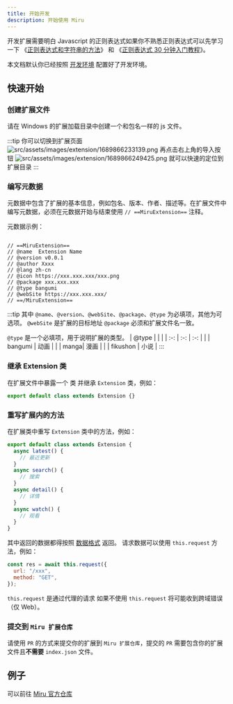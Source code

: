 ```yaml
---
title: 开始开发
description: 开始使用 Miru
---
```


开发扩展需要明白 Javascript 的正则表达式如果你不熟悉正则表达式可以先学习一下 《[正则表达式和字符串的方法](https://zh.javascript.info/regexp-methods)》 和 《[正则表达式 30 分钟入门教程](https://deerchao.net/tutorials/regex/regex.htm)》。

本文档默认你已经按照 [开发环境](/developer/1-environment/) 配置好了开发环境。

## 快速开始

### 创建扩展文件

请在 Windows 的扩展加载目录中创建一个和包名一样的 js 文件。

:::tip
你可以切换到扩展页面
![src/assets/images/extension/1689866233139.png](/src/assets/images/extension/1689866233139.png)
再点击右上角的导入按钮
![src/assets/images/extension/1689866249425.png](/src/assets/images/extension/1689866249425.png)
就可以快速的定位到扩展目录
:::

### 编写元数据

元数据中包含了扩展的基本信息，例如包名、版本、作者、描述等。在扩展文件中编写元数据，必须在元数据开始与结束使用 `// ==MiruExtension==` 注释。

元数据示例：

```text

// ==MiruExtension==
// @name  Extension Name
// @version v0.0.1
// @author Xxxx
// @lang zh-cn
// @icon https://xxx.xxx.xxx/xxx.png
// @package xxx.xxx.xxx
// @type bangumi
// @webSite https://xxx.xxx.xxx/
// ==/MiruExtension==

```

:::tip
其中 `@name`、`@version`、`@webSite`、`@package`、`@type` 为必填项，其他为可选项。
`@webSite` 是扩展的目标地址 `@package` 必须和扩展文件名一致。

`@type` 是一个必填项，用于说明扩展的类型。
| @type | | |
| :-: | :-: | :-: |
| | bangumi | 动画 |
| | manga| 漫画 |
| | fikushon | 小说 |
:::

### 继承 Extension 类

在扩展文件中暴露一个 类 并继承 `Extension` 类，例如：

```javascript
export default class extends Extension {}
```

### 重写扩展内的方法

在扩展类中重写 `Extension` 类中的方法，例如：

```javascript
export default class extends Extension {
  async latest() {
    // 最近更新
  }
  async search() {
    // 搜索
  }
  async detail() {
    // 详情
  }
  async watch() {
    // 观看
  }
}
```

其中返回的数据都得按照 [数据格式](/developer/3-data/) 返回。
请求数据可以使用 `this.request` 方法，例如：

```javascript
const res = await this.request({
  url: "/xxx",
  method: "GET",
});
```

`this.request` 是通过代理的请求 如果不使用 `this.request` 将可能收到跨域错误（仅 Web）。

### 提交到 `Miru 扩展仓库`

请使用 `PR` 的方式来提交你的扩展到 `Miru 扩展仓库`，提交的 `PR` 需要包含你的扩展文件且**不需要** `index.json` 文件。

## 例子

可以前往 [Miru 官方仓库](https://miru-repo.0n0.dev)
